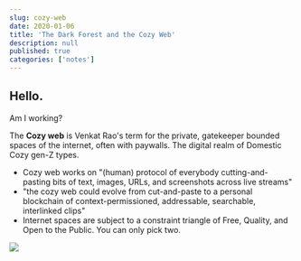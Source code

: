 ```yaml
---
slug: cozy-web
date: 2020-01-06
title: 'The Dark Forest and the Cozy Web'
description: null
published: true
categories: ['notes']
---
```


<NoteSidebar>

## Hello.

Am I working?

</NoteSidebar>

The **Cozy web** is Venkat Rao's term for the private, gatekeeper bounded spaces of the internet, often with paywalls. The digital realm of Domestic Cozy gen-Z types.

- Cozy web works on "(human) protocol of everybody cutting-and-pasting bits of text, images, URLs, and screenshots across live streams"
- "the cozy web could evolve from cut-and-paste to a personal blockchain of context-permissioned, addressable, searchable, interlinked clips"
- Internet spaces are subject to a constraint triangle of Free, Quality, and Open to the Public. You can only pick two.


![](./cozyweb-tw.png)

